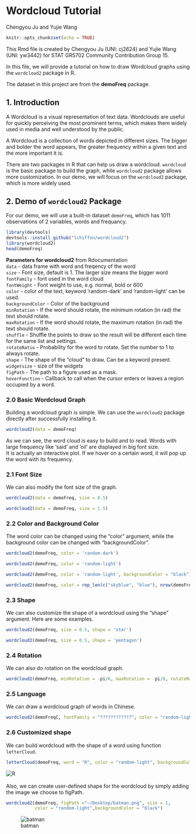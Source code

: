# Wordcloud Tutorial

Chengyou Ju and Yujie Wang

```r
knitr::opts_chunk$set(echo = TRUE)
```

This Rmd file is created by Chengyou Ju (UNI: cj2624) and Yujie Wang (UNI: yw3442) for STAT GR5702 Community Contribution Group 15.

In this file, we will provide a tutorial on how to draw Wordcloud graphs using the `wordcloud2` package in R. 

The dataset in this project are from the **demoFreq** package.


## 1. Introduction

A Wordcloud is a visual representation of text data. Wordclouds are useful for quickly perceiving the most prominent terms, which makes them widely used in media and well understood by the public. 

A Wordcloud is a collection of words depicted in different sizes. The bigger and bolder the word appears, the greater frequency within a given text and the more important it is.

There are two packages in R that can help us draw a wordcloud. `wordcloud` is the basic package to build the graph, while `wordcloud2` package allows more customization. In our demo, we will focus on the `wordcloud2` package, which is more widely used.

## 2. Demo of `wordcloud2` Package

For our demo, we will use a built-in dataset `demoFreq`, which has 1011 observations of 2 variables, words and frequancy.
```r
library(devtools)
devtools::install_github("lchiffon/wordcloud2")
library(wordcloud2)
head(demoFreq)
```
**Parameters for wordcloud2** from Rdocumentation<br>
`data` - data frame with word and freqency of the word<br>
`size` - Font size, default is 1. The larger size means the bigger word<br>
`fontFamily` - font used in the word cloud<br>
`fontWeight` - Font weight to use, e.g. normal, bold or 600<br>
`color` - color of the text, keyword ’random-dark’ and ’random-light’ can be used.<br>
`backgroundColor` - Color of the background<br>
`minRotation` - If the word should rotate, the minimum rotation (in rad) the text should rotate.<br>
`maxRotation` - If the word should rotate, the maximum rotation (in rad) the text should rotate.<br>
`shuffle` - Shuffle the points to draw so the result will be different each time for the same list and settings.<br>
`rotateRatio` - Probability for the word to rotate. Set the number to 1 to always rotate.<br>
`shape` - The shape of the "cloud" to draw. Can be a keyword present. <br>
`widgetsize` - size of the widgets<br>
`figPath` - The path to a figure used as a mask.<br>
`hoverFunction` - Callback to call when the cursor enters or leaves a region occupied by a word.<br>

### 2.0 Basic Wordcloud Graph
Building a wordcloud graph is simple. We can use the `wordcloud2` package directly after successfully installing it.

```r
wordcloud2(data = demoFreq)
```
As we can see, the word cloud is easy to build and to read. Words with large frequency like 'said' and 'oil' are displayed in big font size.<br> It is actually an interactive plot. If we hover on a certain word, it will pop up the word with its frequency.


### 2.1 Font Size
We can also modify the font size of the graph.
```r
wordcloud2(data = demoFreq, size = 0.5)
```
```r
wordcloud2(data = demoFreq, size = 1.5)
```

### 2.2 Color and Background Color
The word color can be changed using the "color" argument, while the background color can be changed with "backgroundColor".
```r
wordcloud2(demoFreq, color = 'random-dark')
```
```r
wordcloud2(demoFreq, color = 'random-light')
```
```r
wordcloud2(demoFreq, color = 'random-light', backgroundColor = "black")
```
```r
wordcloud2(demoFreq, color = rep_len(c("skyblue", "blue"), nrow(demoFreq)))
```

### 2.3 Shape
We can also customize the shape of a wordcloud using the "shape" argument. Here are some examples.
```r
wordcloud2(demoFreq, size = 0.5, shape = 'star')
```
```r
wordcloud2(demoFreq, size = 0.5, shape = 'pentagon')
```

### 2.4 Rotation
We can also do rotation on the wordcloud graph.
```r
wordcloud2(demoFreq, minRotation = -pi/6, maxRotation = -pi/6, rotateRatio = 1)
```

### 2.5 Language
We can draw a wordcloud graph of words in Chinese.
```r
wordcloud2(demoFreqC, fontFamily = "????????????", color = "random-light", backgroundColor = "black")
```


### 2.6 Customized shape
We can build wordcloud with the shape of a word using function `letterCloud`.
```r
letterCloud(demoFreq, word = "R", color = "random-light", backgroundColor = "black")
```
![R](resources/wordcloud_tutorial/R.png)
<br>
<br>
Also, we can create user-defined shape for the wordcloud by simply adding the image we choose to figPath.
```r
wordcloud2(demoFreq, figPath ="~/Desktop/batman.png", size = 1,
           color = "random-light",backgroundColor = "black") 
```
![batman](resources/wordcloud_tutorial/bat.png)
